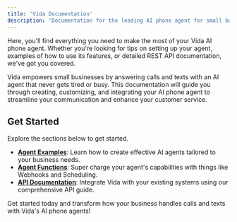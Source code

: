 ```yaml
---
title: 'Vida Documentation'
description: 'Documentation for the leading AI phone agent for small business. Answer calls and texts with an AI phone agent that always works and is never busy.'
---
```


Here, you'll find everything you need to make the most of your Vida AI phone agent. Whether you're looking for tips on setting up your agent, examples of how to use its features, or detailed REST API documentation, we've got you covered.

Vida empowers small businesses by answering calls and texts with an AI agent that never gets tired or busy. This documentation will guide you through creating, customizing, and integrating your AI phone agent to streamline your communication and enhance your customer service.

## Get Started

 Explore the sections below to get started.

- **[Agent Examples](/examples)**: Learn how to create effective AI agents tailored to your business needs.
- **[Agent Functions](/functions)**: Super charge your agent's capabilities with things like Webhooks and Scheduling.
- **[API Documentation](/api-reference/overview)**: Integrate Vida with your existing systems using our comprehensive API guide.

Get started today and transform how your business handles calls and texts with Vida's AI phone agents!
